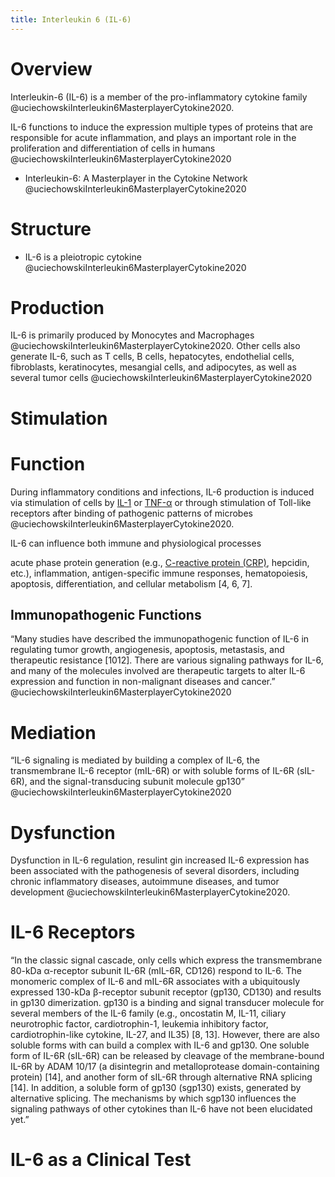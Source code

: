 ```yaml
---
title: Interleukin 6 (IL-6)
---
```




# Overview

Interleukin-6 (IL-6) is a member of the pro-inflammatory cytokine family @uciechowskiInterleukin6MasterplayerCytokine2020.

IL-6 functions to induce the expression multiple types of proteins that are responsible for acute inflammation, and plays an important role in the proliferation and differentiation of cells in humans @uciechowskiInterleukin6MasterplayerCytokine2020



:::{.callout-note title="Reference"}

- Interleukin-6: A Masterplayer in the Cytokine Network @uciechowskiInterleukin6MasterplayerCytokine2020
:::

# Structure

- IL-6 is a pleiotropic cytokine @uciechowskiInterleukin6MasterplayerCytokine2020

# Production

IL-6 is primarily produced by Monocytes and Macrophages @uciechowskiInterleukin6MasterplayerCytokine2020.
Other cells also generate IL-6, such as T cells, B cells, hepatocytes, endothelial cells, fibroblasts, keratinocytes, mesangial cells, and adipocytes, as well as several tumor cells @uciechowskiInterleukin6MasterplayerCytokine2020

# Stimulation


# Function
During inflammatory conditions and infections, IL-6 production is induced via stimulation of cells by [IL-1]({{< var ref-interleukin-1.path >}}) or [TNF-&alpha;]({{< var ref-tumor-necrosis-factor-alpha.path >}}) or through stimulation of Toll-like receptors after binding of pathogenic patterns of microbes @uciechowskiInterleukin6MasterplayerCytokine2020.





IL-6 can influence both immune and physiological processes

acute phase protein generation
(e.g., [C-reactive protein (CRP)]({{< var ref-c-reactive-protein.path >}}), hepcidin, etc.), inflammation, antigen-specific immune responses, hematopoiesis, apoptosis, differentiation, and cellular metabolism [4, 6, 7]. 

## Immunopathogenic Functions

"Many studies have described the immunopathogenic function of IL-6 in regulating tumor growth, angiogenesis, apoptosis, metastasis, and therapeutic resistance [1012]. There are various signaling pathways for IL-6, and many of the molecules involved are therapeutic targets to alter IL-6 expression and function in non-malignant diseases and cancer." @uciechowskiInterleukin6MasterplayerCytokine2020


# Mediation

"IL-6 signaling is mediated by building a complex of IL-6, the transmembrane IL-6 receptor (mIL-6R) or with soluble forms of IL-6R (sIL-6R), and the signal-transducing subunit molecule gp130" @uciechowskiInterleukin6MasterplayerCytokine2020


# Dysfunction

Dysfunction in IL-6 regulation, resulint gin increased IL-6 expression has been associated with the pathogenesis of several disorders, including chronic inflammatory diseases, autoimmune diseases, and tumor development @uciechowskiInterleukin6MasterplayerCytokine2020.

# IL-6 Receptors

"In the classic signal cascade, only cells which express the transmembrane 80-kDa α-receptor subunit IL-6R (mIL-6R, CD126) respond to IL-6. The monomeric complex of IL-6 and mIL-6R associates with a ubiquitously expressed 130-kDa β-receptor subunit receptor (gp130, CD130) and results in gp130 dimerization. gp130 is a binding and signal transducer molecule for several members of the IL-6 family (e.g., oncostatin M, IL-11, ciliary neurotrophic factor, cardiotrophin-1, leukemia inhibitory factor, cardiotrophin-like cytokine, IL-27, and IL35) [8, 13]. However, there are also soluble forms with can build a complex with IL-6 and gp130. One soluble form of IL-6R (sIL-6R) can be released by cleavage of the membrane-bound IL-6R by ADAM 10/17 (a disintegrin and metalloprotease domain-containing protein) [14], and another form of sIL-6R through alternative RNA splicing [14]. In addition, a soluble form of gp130 (sgp130) exists, generated by alternative splicing. The mechanisms by which sgp130 influences the signaling pathways of other cytokines than IL-6 have not been elucidated yet."


# IL-6 as a Clinical Test

